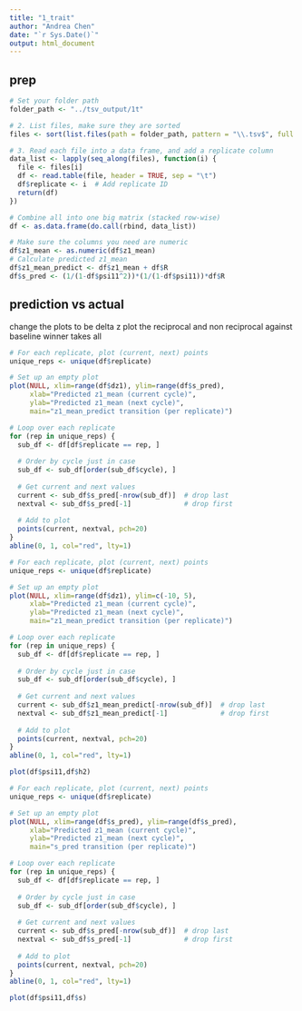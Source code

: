 ```yaml
---
title: "1_trait"
author: "Andrea Chen"
date: "`r Sys.Date()`"
output: html_document
---
```


## prep
```r
# Set your folder path
folder_path <- "../tsv_output/1t"

# 2. List files, make sure they are sorted
files <- sort(list.files(path = folder_path, pattern = "\\.tsv$", full.names = TRUE))

# 3. Read each file into a data frame, and add a replicate column
data_list <- lapply(seq_along(files), function(i) {
  file <- files[i]
  df <- read.table(file, header = TRUE, sep = "\t")
  df$replicate <- i  # Add replicate ID
  return(df)
})

# Combine all into one big matrix (stacked row-wise)
df <- as.data.frame(do.call(rbind, data_list))
```

```r
# Make sure the columns you need are numeric
df$z1_mean <- as.numeric(df$z1_mean)
# Calculate predicted z1_mean
df$z1_mean_predict <- df$z1_mean + df$R
df$s_pred <- (1/(1-df$psi11^2))*(1/(1-df$psi11))*df$R
```

## prediction vs actual
change the plots to be delta z
plot the reciprocal and non reciprocal against baseline 
winner takes all

```r
# For each replicate, plot (current, next) points
unique_reps <- unique(df$replicate)

# Set up an empty plot
plot(NULL, xlim=range(df$dz1), ylim=range(df$s_pred),
     xlab="Predicted z1_mean (current cycle)",
     ylab="Predicted z1_mean (next cycle)",
     main="z1_mean_predict transition (per replicate)")

# Loop over each replicate
for (rep in unique_reps) {
  sub_df <- df[df$replicate == rep, ]
  
  # Order by cycle just in case
  sub_df <- sub_df[order(sub_df$cycle), ]
  
  # Get current and next values
  current <- sub_df$s_pred[-nrow(sub_df)]  # drop last
  nextval <- sub_df$s_pred[-1]             # drop first
  
  # Add to plot
  points(current, nextval, pch=20)
}
abline(0, 1, col="red", lty=1)

```
```r
# For each replicate, plot (current, next) points
unique_reps <- unique(df$replicate)

# Set up an empty plot
plot(NULL, xlim=range(df$dz1), ylim=c(-10, 5),
     xlab="Predicted z1_mean (current cycle)",
     ylab="Predicted z1_mean (next cycle)",
     main="z1_mean_predict transition (per replicate)")

# Loop over each replicate
for (rep in unique_reps) {
  sub_df <- df[df$replicate == rep, ]
  
  # Order by cycle just in case
  sub_df <- sub_df[order(sub_df$cycle), ]
  
  # Get current and next values
  current <- sub_df$z1_mean_predict[-nrow(sub_df)]  # drop last
  nextval <- sub_df$z1_mean_predict[-1]             # drop first
  
  # Add to plot
  points(current, nextval, pch=20)
}
abline(0, 1, col="red", lty=1)

```




```r
plot(df$psi11,df$h2)
```


```r
# For each replicate, plot (current, next) points
unique_reps <- unique(df$replicate)

# Set up an empty plot
plot(NULL, xlim=range(df$s_pred), ylim=range(df$s_pred),
     xlab="Predicted z1_mean (current cycle)",
     ylab="Predicted z1_mean (next cycle)",
     main="s_pred transition (per replicate)")

# Loop over each replicate
for (rep in unique_reps) {
  sub_df <- df[df$replicate == rep, ]
  
  # Order by cycle just in case
  sub_df <- sub_df[order(sub_df$cycle), ]
  
  # Get current and next values
  current <- sub_df$s_pred[-nrow(sub_df)]  # drop last
  nextval <- sub_df$s_pred[-1]             # drop first
  
  # Add to plot
  points(current, nextval, pch=20)
}
abline(0, 1, col="red", lty=1)

```

```r
plot(df$psi11,df$s)
```



